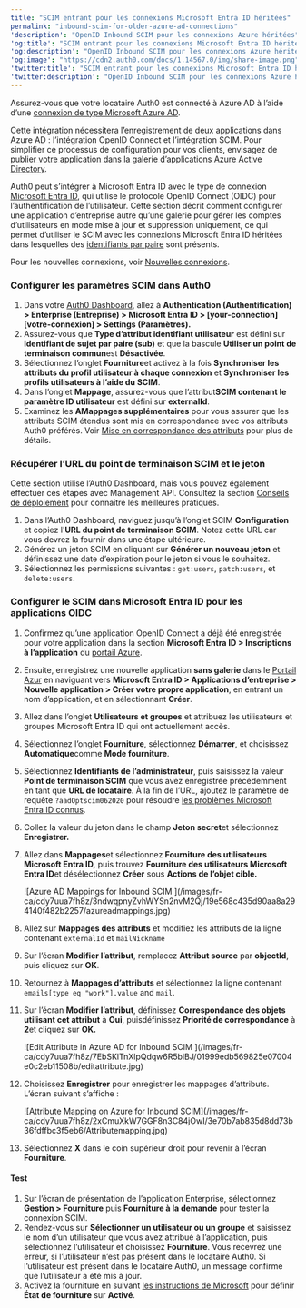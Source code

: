 ```yaml
---
title: "SCIM entrant pour les connexions Microsoft Entra ID héritées"
permalink: "inbound-scim-for-older-azure-ad-connections"
'description': "OpenID Inbound SCIM pour les connexions Azure héritées"
'og:title': "SCIM entrant pour les connexions Microsoft Entra ID héritées"
'og:description': "OpenID Inbound SCIM pour les connexions Azure héritées"
'og:image': "https://cdn2.auth0.com/docs/1.14567.0/img/share-image.png"
'twitter:title': "SCIM entrant pour les connexions Microsoft Entra ID héritées"
'twitter:description': "OpenID Inbound SCIM pour les connexions Azure héritées"
---
```


<Card title="Avant de commencer">

Assurez-vous que votre locataire Auth0 est connecté à Azure AD à l’aide d’une [connexion de type Microsoft Azure AD](https://auth0.com/docs/authenticate/identity-providers/enterprise-identity-providers/azure-active-directory/v2).

Cette intégration nécessitera l’enregistrement de deux applications dans Azure AD : l’intégration OpenID Connect et l’intégration SCIM. Pour simplifier ce processus de configuration pour vos clients, envisagez de [publier votre application dans la galerie d’applications Azure Active Directory](https://learn.microsoft.com/en-us/azure/active-directory/develop/v2-howto-app-gallery-listing#step-6---submit-your-app).

</Card>

Auth0 peut s’intégrer à Microsoft Entra ID avec le type de connexion [Microsoft Entra ID](/docs/fr-ca/authenticate/identity-providers/enterprise-identity-providers/azure-active-directory/v2), qui utilise le protocole <Tooltip href="/docs/fr-ca/glossary?term=openid" tip="OpenID
Norme ouverte d’authentification qui permet aux applications de vérifier l’identité des utilisateurs sans avoir à collecter leurs informations de connexion." cta="Voir le glossaire">OpenID</Tooltip> Connect (OIDC) pour l’authentification de l’utilisateur. Cette section décrit comment configurer une application d’entreprise autre qu’une galerie pour gérer les comptes d’utilisateurs en mode mise à jour et suppression uniquement, ce qui permet d’utiliser le SCIM avec les connexions Microsoft Entra ID héritées dans lesquelles des [identifiants par paire](https://learn.microsoft.com/en-us/entra/identity-platform/id-token-claims-reference#use-claims-to-reliably-identify-a-user) sont présents.

Pour les nouvelles connexions, voir [Nouvelles connexions](/docs/fr-ca/authenticate/protocols/scim/inbound-scim-for-new-azure-ad-connections).

### Configurer les paramètres SCIM dans Auth0

1. Dans votre [Auth0 Dashboard](https://manage.auth0.com/#/), allez à **Authentication (Authentification) > Enterprise (Entreprise) > Microsoft Entra ID > [your-connection] [votre-connexion] > Settings (Paramètres).**
2. Assurez-vous que **Type d’attribut identifiant utilisateur** est défini sur **Identifiant de sujet par paire (sub)** et que la bascule **Utiliser un point de terminaison commun**est **Désactivée**.
3. Sélectionnez l’onglet **Fourniture**et activez à la fois **Synchroniser les attributs du profil utilisateur à chaque connexion** et **Synchroniser les profils utilisateurs à l’aide du SCIM**.
4. Dans l’onglet **Mappage**, assurez-vous que l’attribut**SCIM contenant le paramètre ID utilisateur** est défini sur **externalId**.
5. Examinez les **AMappages supplémentaires** pour vous assurer que les attributs SCIM étendus sont mis en correspondance avec vos attributs Auth0 préférés. Voir [Mise en correspondance des attributs](/docs/fr-ca/authenticate/protocols/scim/configure-inbound-scim#attribute-mapping) pour plus de détails.

### Récupérer l’URL du point de terminaison SCIM et le jeton

Cette section utilise l’Auth0 Dashboard, mais vous pouvez également effectuer ces étapes avec Management API. Consultez la section [Conseils de déploiement](/docs/fr-ca/authenticate/protocols/scim/configure-inbound-scim#deployment-guidelines) pour connaître les meilleures pratiques.

1. Dans l’Auth0 Dashboard, naviguez jusqu’à l’onglet SCIM **Configuration** et copiez l'**URL du point de terminaison SCIM**. Notez cette URL car vous devrez la fournir dans une étape ultérieure.
2. Générez un jeton SCIM en cliquant sur **Générer un nouveau jeton** et définissez une date d’expiration pour le jeton si vous le souhaitez.
3. Sélectionnez les permissions suivantes : `get:users`, `patch:users`, et `delete:users`.

### Configurer le SCIM dans Microsoft Entra ID pour les applications OIDC

1. Confirmez qu’une application OpenID Connect a déjà été enregistrée pour votre application dans la section **Microsoft Entra ID > Inscriptions à l’application** du [portail Azure](https://portal.azure.com).
2. Ensuite, enregistrez une nouvelle application **sans galerie** dans le [Portail Azur](https://portal.azure.com) en naviguant vers **Microsoft Entra ID > Applications d’entreprise > Nouvelle application > Créer votre propre application**, en entrant un nom d’application, et en sélectionnant **Créer**.
3. Allez dans l’onglet **Utilisateurs et groupes** et attribuez les utilisateurs et groupes Microsoft Entra ID qui ont actuellement accès.
4. Sélectionnez l’onglet **Fourniture**, sélectionnez **Démarrer**, et choisissez **Automatique**comme **Mode fourniture**.
5. Sélectionnez **Identifiants de l’administrateur**, puis saisissez la valeur **Point de terminaison SCIM** que vous avez enregistrée précédemment en tant que **URL de locataire**. À la fin de l’URL, ajoutez le paramètre de requête `?aadOptscim062020` pour résoudre [les problèmes Microsoft Entra ID connus](https://learn.microsoft.com/en-us/entra/identity/app-provisioning/application-provisioning-config-problem-scim-compatibility).
6. Collez la valeur du jeton dans le champ **Jeton secret**et sélectionnez **Enregistrer.**
7. Allez dans **Mappages**et sélectionnez **Fourniture des utilisateurs Microsoft Entra ID,** puis trouvez **Fourniture des utilisateurs Microsoft Entra ID**et désélectionnez **Créer** sous **Actions de l’objet cible.**

   <Frame>![Azure AD Mappings for Inbound SCIM ](/images/fr-ca/cdy7uua7fh8z/3ndwqpnyZvhWYSn2nvM2Qj/19e568c435d90aa8a294140f482b2257/azureadmappings.jpg)</Frame>

8. Allez sur **Mappages des attributs** et modifiez les attributs de la ligne contenant `externalId` et `mailNickname`
9. Sur l’écran **Modifier l’attribut**, remplacez **Attribut source** par **objectId**, puis cliquez sur **OK**.
10. Retournez à **Mappages d’attributs** et sélectionnez la ligne contenant `emails[type eq "work"].value` and `mail`.
11. Sur l’écran **Modifier l’attribut**, définissez **Correspondance des objets utilisant cet attribut** à **Oui**, puisdéfinissez **Priorité de correspondance** à **2**et cliquez sur **OK.**

    <Frame>![Edit Attribute in Azure AD for Inbound SCIM ](/images/fr-ca/cdy7uua7fh8z/7EbSKlTnXlpQdqw6R5blBJ/01999edb569825e07004e0c2eb11508b/editattribute.jpg)</Frame>

12. Choisissez **Enregistrer** pour enregistrer les mappages d’attributs. L’écran suivant s’affiche :

    <Frame>![Attribute Mapping on Azure for Inbound SCIM](/images/fr-ca/cdy7uua7fh8z/2xCmuXkW7GGF8n3C84jOwI/3e70b7ab835d8dd73b36fdffbc3f5eb6/Attributemapping.jpg)</Frame>

13. Sélectionnez **X** dans le coin supérieur droit pour revenir à l’écran **Fourniture**.

#### Test

1. Sur l’écran de présentation de l’application Enterprise, sélectionnez **Gestion > Fourniture** puis **Fourniture à la demande** pour tester la connexion SCIM.
2. Rendez-vous sur **Sélectionner un utilisateur ou un groupe** et saisissez le nom d’un utilisateur que vous avez attribué à l’application, puis sélectionnez l’utilisateur et choisissez **Fourniture**. Vous recevrez une erreur, si l’utilisateur n’est pas présent dans le locataire Auth0. Si l’utilisateur est présent dans le locataire Auth0, un message confirme que l’utilisateur a été mis à jour.
3. Activez la fourniture en suivant [les instructions de Microsoft](https://learn.microsoft.com/en-us/entra/identity/app-provisioning/configure-automatic-user-provisioning-portal#provisioning-status) pour définir **État de fourniture** sur **Activé**.
